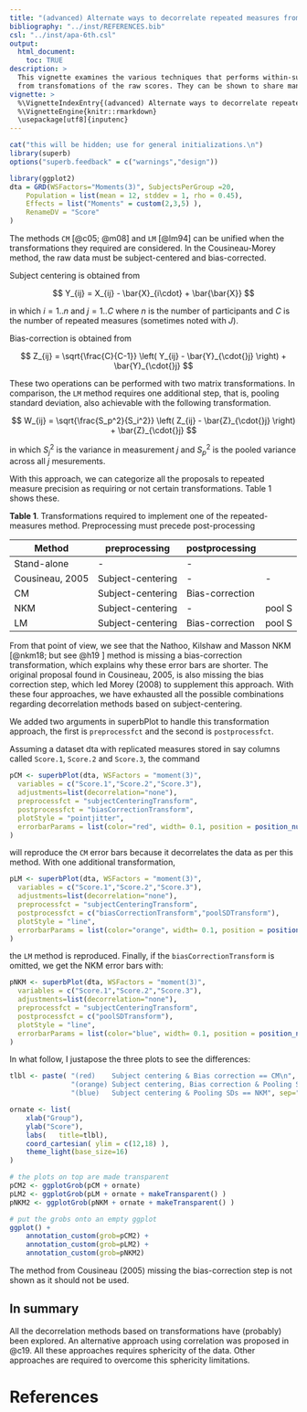 ---
title: "(advanced) Alternate ways to decorrelate repeated measures from transformations"
bibliography: "../inst/REFERENCES.bib"
csl: "../inst/apa-6th.csl"
output: 
  html_document:
    toc: TRUE
description: >
  This vignette examines the various techniques that performs within-subject decorrelation
  from transfomations of the raw scores. They can be shown to share many elements.
vignette: >
  %\VignetteIndexEntry{(advanced) Alternate ways to decorrelate repeated measures from transformations}
  %\VignetteEngine{knitr::rmarkdown}
  \usepackage[utf8]{inputenc}
---


```{r, echo = FALSE, message = FALSE, results = 'hide'}
cat("this will be hidden; use for general initializations.\n")
library(superb)
options("superb.feedback" = c("warnings","design"))

library(ggplot2)
dta = GRD(WSFactors="Moments(3)", SubjectsPerGroup =20, 
    Population = list(mean = 12, stddev = 1, rho = 0.45),
    Effects = list("Moments" = custom(2,3,5) ),
    RenameDV = "Score"
)

```

The methods ``CM`` [@c05; @m08] and ``LM`` [@lm94] can be unified when 
the transformations they required are considered. In the 
Cousineau-Morey method, the raw data must be subject-centered and bias-corrected. 

Subject centering is obtained from

$$
Y_{ij} = X_{ij} - \bar{X}_{i\cdot} + \bar{\bar{X}}
$$


in which $i = 1..n$ and $j=1..C$ where $n$ is the number of participants and $C$ is the number
of repeated measures (sometimes noted with $J$).

Bias-correction is obtained from

$$
Z_{ij} = \sqrt{\frac{C}{C-1}} \left( Y_{ij} - \bar{Y}_{\cdot{}j} \right) + \bar{Y}_{\cdot{}j}
$$

These two operations 
can be performed with two matrix transformations. In comparison, the ``LM`` 
method requires one additional step, that is, pooling standard deviation, 
also achievable with the following transformation.

$$
W_{ij} = \sqrt{\frac{S_p^2}{S_i^2}} \left( Z_{ij} - \bar{Z}_{\cdot{}j} \right) + \bar{Z}_{\cdot{}j}
$$

in which $S_j^2$ is the variance in measurement $j$ and $S_p^2$ is the pooled variance across all $j$ mesurements.

With this approach, we can categorize all the proposals to repeated measure precision as requiring or 
not certain transformations. Table 1 shows these.

**Table 1**. Transformations required to implement one of the repeated-measures
method. Preprocessing must precede post-processing


| Method			| preprocessing	    | postprocessing    |         |  
|-------------------|-------------------|-------------------|---------|
| Stand-alone		| -			        | -                 |         |
| Cousineau, 2005	| Subject-centering	| -			        | -       |
| CM			    | Subject-centering	| Bias-correction	|         |
| NKM			    | Subject-centering	| -			        | pool S  | 
| LM			    | Subject-centering	| Bias-correction	| pool S  |

	 
From that point of view, we see that the Nathoo, Kilshaw and Masson NKM [@nkm18; but see @h19  ] method is missing a 
bias-correction transformation, which explains why these error bars are shorter. The original 
proposal found in Cousineau, 2005, is also missing the bias correction step, which led Morey (2008) 
to supplement this approach. With these four approaches, we have exhausted all the possible combinations 
regarding decorrelation methods based on subject-centering.

We added two arguments in superbPlot to handle this transformation approach, the first is ``preprocessfct`` 
and the second is ``postprocessfct``. 

Assuming a dataset dta with replicated measures stored in say columns called ``Score.1``, ``Score.2`` and
``Score.3``, the command

```{r}
pCM <- superbPlot(dta, WSFactors = "moment(3)",     
  variables = c("Score.1","Score.2","Score.3"), 
  adjustments=list(decorrelation="none"),
  preprocessfct = "subjectCenteringTransform",
  postprocessfct = "biasCorrectionTransform",
  plotStyle = "pointjitter",
  errorbarParams = list(color="red", width= 0.1, position = position_nudge(-0.05) )
)
```

will reproduce the ``CM`` error bars because it decorrelates the data as per
this method. With one additional transformation, 

```{r}
pLM <- superbPlot(dta, WSFactors = "moment(3)", 
  variables = c("Score.1","Score.2","Score.3"), 
  adjustments=list(decorrelation="none"),
  preprocessfct = "subjectCenteringTransform",
  postprocessfct = c("biasCorrectionTransform","poolSDTransform"),
  plotStyle = "line",
  errorbarParams = list(color="orange", width= 0.1, position = position_nudge(-0.0) )
)
```

the ``LM`` method is reproduced. Finally, if the ``biasCorrectionTransform`` is omitted, we get the NKM error bars with:


```{r}
pNKM <- superbPlot(dta, WSFactors = "moment(3)", 
  variables = c("Score.1","Score.2","Score.3"), 
  adjustments=list(decorrelation="none"),
  preprocessfct = "subjectCenteringTransform",
  postprocessfct = c("poolSDTransform"),
  plotStyle = "line",
  errorbarParams = list(color="blue", width= 0.1, position = position_nudge(+0.05) )
)
```

In what follow, I justapose the three plots to see the differences:

```{r, fig.height=5, fig.width=8, fig.cap = "**Figure 1**. Plot of the tree decorrelation methods based on subject transformation."}
tlbl <- paste( "(red)    Subject centering & Bias correction == CM\n",
               "(orange) Subject centering, Bias correction & Pooling SDs == LM\n",
               "(blue)   Subject centering & Pooling SDs == NKM", sep="")

ornate <- list(
    xlab("Group"),
    ylab("Score"),
    labs(   title=tlbl),
    coord_cartesian( ylim = c(12,18) ),
    theme_light(base_size=16)
)

# the plots on top are made transparent
pCM2 <- ggplotGrob(pCM + ornate)
pLM2 <- ggplotGrob(pLM + ornate + makeTransparent() )
pNKM2 <- ggplotGrob(pNKM + ornate + makeTransparent() )

# put the grobs onto an empty ggplot 
ggplot() + 
    annotation_custom(grob=pCM2) + 
    annotation_custom(grob=pLM2) + 
    annotation_custom(grob=pNKM2)
```

The method from Cousineau (2005) missing the bias-correction step
is not shown as it should not be used.



## In summary

All the decorrelation methods based on transformations have (probably) been
explored. An alternative approach using correlation was proposed in @c19. All
these approaches requires sphericity of the data.
Other approaches are required to overcome this sphericity limitations.






# References
